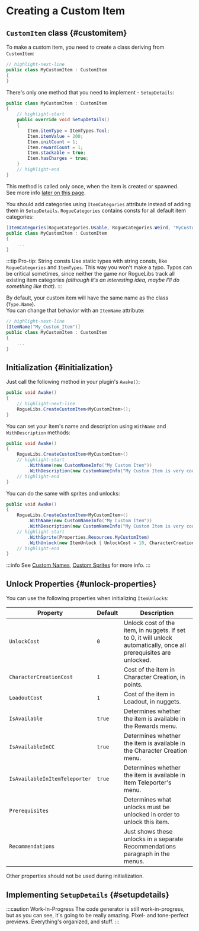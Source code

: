 # Creating a Custom Item


## `CustomItem` class {#customitem}

To make a custom item, you need to create a class deriving from `CustomItem`:

```csharp title="MyCustomItem.cs"
// highlight-next-line
public class MyCustomItem : CustomItem
{
}
```

There's only one method that you need to implement - `SetupDetails`:

```csharp title="MyCustomItem.cs"
public class MyCustomItem : CustomItem
{
    // highlight-start
    public override void SetupDetails()
    {
        Item.itemType = ItemTypes.Tool;
        Item.itemValue = 200;
        Item.initCount = 1;
        Item.rewardCount = 1;
        Item.stackable = true;
        Item.hasCharges = true;
    }
    // highlight-end
}
```

This method is called only once, when the item is created or spawned.<br/>See more info [later on this page](#setupdetails).

You should add categories using `ItemCategories` attribute instead of adding them in `SetupDetails`. `RogueCategories` contains consts for all default item categories:

```csharp title="MyCustomItem.cs"
[ItemCategories(RogueCategories.Usable, RogueCategories.Weird, "MyCustomCategory")]
public class MyCustomItem : CustomItem
{
    ...
}
```

:::tip Pro-tip: String consts
Use static types with string consts, like `RogueCategories` and `ItemTypes`. This way you won't make a typo. Typos can be critical sometimes, since neither the game nor RogueLibs track all existing item categories *(although it's an interesting idea, maybe I'll do something like that)*.
:::

By default, your custom item will have the same name as the class (`Type.Name`).<br/>You can change that behavior with an `ItemName` attribute:

```csharp title="MyCustomItem.cs"
// highlight-next-line
[ItemName("My_Custom_Item")]
public class MyCustomItem : CustomItem
{
    ...
}
```

## Initialization {#initialization}

Just call the following method in your plugin's `Awake()`:

```csharp title="MyCoolPlugin.cs"
public void Awake()
{
    // highlight-next-line
    RogueLibs.CreateCustomItem<MyCustomItem>();
}
```

You can set your item's name and description using `WithName` and `WithDescription` methods:

```csharp title="MyCoolPlugin.cs"
public void Awake()
{
    RogueLibs.CreateCustomItem<MyCustomItem>()
    // highlight-start
        .WithName(new CustomNameInfo("My Custom Item"))
        .WithDescription(new CustomNameInfo("My Custom Item is very cool and does a lot of great stuff"));
    // highlight-end
}
```

You can do the same with sprites and unlocks:

```csharp title="MyCoolPlugin.cs"
public void Awake()
{
    RogueLibs.CreateCustomItem<MyCustomItem>()
        .WithName(new CustomNameInfo("My Custom Item"))
        .WithDescription(new CustomNameInfo("My Custom Item is very cool and does a lot of great stuff"))
    // highlight-start
        .WithSprite(Properties.Resources.MyCustomItem)
        .WithUnlock(new ItemUnlock { UnlockCost = 10, CharacterCreationCost = 5 });
    // highlight-end
}
```

:::info
See [Custom Names](../names/custom-names), [Custom Sprites](../custom-sprites) for more info.
:::

## Unlock Properties {#unlock-properties}

You can use the following properties when initializing `ItemUnlock`s:

Property | Default | Description
---------|---------|------------
`UnlockCost` | `0` | Unlock cost of the item, in nuggets. If set to 0, it will unlock automatically, once all prerequisites are unlocked.
`CharacterCreationCost` | `1` | Cost of the item in Character Creation, in points.
`LoadoutCost` | `1` | Cost of the item in Loadout, in nuggets.
`IsAvailable` | `true` | Determines whether the item is available in the Rewards menu.
`IsAvailableInCC` | `true` | Determines whether the item is available in the Character Creation menu.
`IsAvailableInItemTeleporter` | `true` | Determines whether the item is available in Item Teleporter's menu.
`Prerequisites` | | Determines what unlocks must be unlocked in order to unlock this item.
`Recommendations` | | Just shows these unlocks in a separate Recommendations paragraph in the menus.

Other properties should not be used during initialization.

## Implementing `SetupDetails` {#setupdetails}

:::caution Work-In-Progress
The code generator is still work-in-progress, but as you can see, it's going to be really amazing. Pixel- and tone-perfect previews. Everything's organized, and stuff.
:::


<SetupDetailsGenerator/>